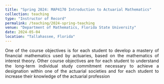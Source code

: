 ```yaml
---
title: "Spring 2024: MAP4170 Introduction to Actuarial Mathematics"
collection: teaching
type: "Instructor of Record"
permalink: /teaching/2024-spring-teaching
venue: "Department of Mathematics, Florida State University"
date: 2024-05-04
location: "Tallahassee, Florida"
---
```


<div style="text-align: justify">
One of the course objectives is for each student to develop a mastery of financial mathematics used by actuaries, based on the mathematics of interest theory. Other course objectives are for each student to understand the long-term individual study commitment necessary to achieve a designation within one of the actuarial societies and for each student to increase their knowledge of the actuarial profession
</div>